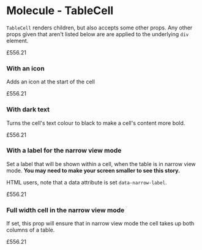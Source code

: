 
<Meta title="V3/Table/Molecules/TableCell" component={TableCell} />

# Molecule - TableCell

`TableCell` renders children, but also accepts some other props. Any other props given that aren't listed below are are applied to the underlying `div` element.

<ArgsTable of={TableCell} />

<Canvas>
  <Story name="Default usage">
    <TableCell>
      <p>£556.21</p>
    </TableCell>
  </Story>
</Canvas>

<RenderHtmlMarkup component="V3/Table/Molecules/TableCell" story="Default usage" />

### With an icon

Adds an icon at the start of the cell

<Canvas>
  <Story name="With an icon">
    <TableCell icon="link">
      <p>£556.21</p>
    </TableCell>
  </Story>
</Canvas>

<RenderHtmlMarkup component="V3/Table/Molecules/TableCell" story="With an icon" />

### With dark text

Turns the cell's text colour to black to make a cell's content more bold.

<Canvas>
  <Story name="With dark text">
    <TableCell darkText>
      <p>£556.21</p>
    </TableCell>
  </Story>
</Canvas>

<RenderHtmlMarkup component="V3/Table/Molecules/TableCell" story="With dark text" />

### With a label for the narrow view mode

Set a label that will be shown within a cell, when the table is in narrow view mode. **You may need to make your screen smaller to see this story.**

HTML users, note that a data attribute is set `data-narrow-label`.

<Canvas>
  <Story name="Narrow mode: with a label">
    <TableCell narrowLabel="Sale Price">
      <p>£556.21</p>
    </TableCell>
  </Story>
</Canvas>

<RenderHtmlMarkup component="V3/Table/Molecules/TableCell" story="Narrow mode: with a label" />

### Full width cell in the narrow view mode

If set, this prop will ensure that in narrow view mode the cell takes up both columns of a table.

<Canvas>
  <Story name="Narrow mode: full width">
    <TableCell narrowIsFullWidth>
      <p>£556.21</p>
    </TableCell>
  </Story>
</Canvas>

<RenderHtmlMarkup component="V3/Table/Molecules/TableCell" story="Narrow mode: full width" />
